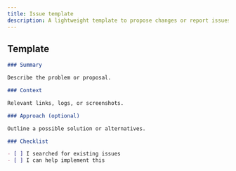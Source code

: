 ```yaml
---
title: Issue template
description: A lightweight template to propose changes or report issues.
---
```


## Template

```md
### Summary

Describe the problem or proposal.

### Context

Relevant links, logs, or screenshots.

### Approach (optional)

Outline a possible solution or alternatives.

### Checklist

- [ ] I searched for existing issues
- [ ] I can help implement this
```


